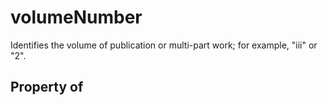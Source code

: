   

# volumeNumber

Identifies the volume of publication or multi-part work; for example, "iii" or "2".

## Property of



